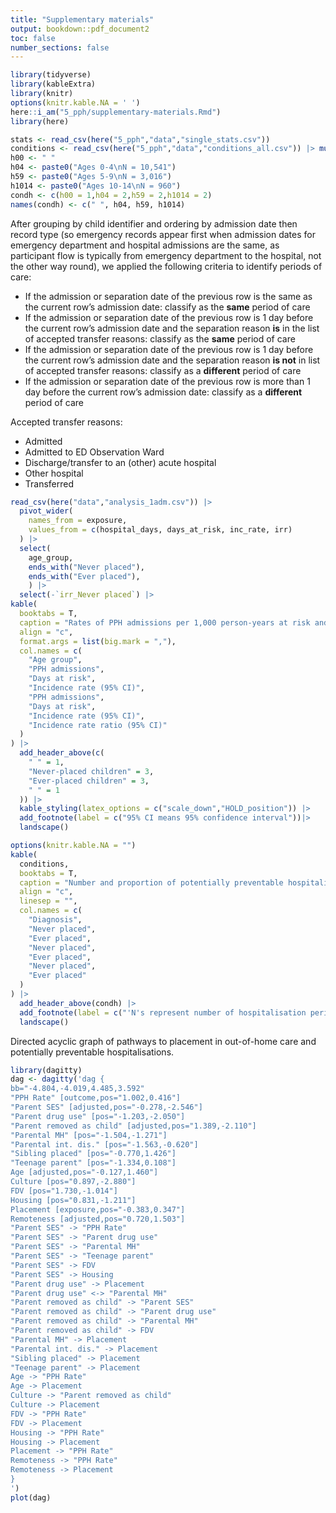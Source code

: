 ---
title: "Supplementary materials"
output: bookdown::pdf_document2
toc: false
number_sections: false
---

```{r, include=FALSE, echo = FALSE, warning= FALSE}
library(tidyverse)
library(kableExtra)
library(knitr)
options(knitr.kable.NA = ' ')
here::i_am("5_pph/supplementary-materials.Rmd")
library(here)

stats <- read_csv(here("5_pph","data","single_stats.csv"))
conditions <- read_csv(here("5_pph","data","conditions_all.csv")) |> mutate(diag = str_replace(diag,"≥"," "))
h00 <- " "
h04 <- paste0("Ages 0-4\nN = 10,541")
h59 <- paste0("Ages 5-9\nN = 3,016")
h1014 <- paste0("Ages 10-14\nN = 960")
condh <- c(h00 = 1,h04 = 2,h59 = 2,h1014 = 2)
names(condh) <- c(" ", h04, h59, h1014)
```

After grouping by child identifier and ordering by admission date then record type (so emergency records appear first when admission dates for emergency department and hospital admissions are the same, as participant flow is typically from emergency department to the hospital, not the other way round), we applied the following criteria to identify periods of care:

-	If the admission or separation date of the previous row is the same as the current row’s admission date: classify as the **same** period of care
-	If the admission or separation date of the previous row is 1 day before the current row’s admission date and the separation reason **is** in the list of accepted transfer reasons: classify as the **same** period of care
- If the admission or separation date of the previous row is 1 day before the current row’s admission date and the separation reason **is not** in list of accepted transfer reasons: classify as a **different** period of care
-	If the admission or separation date of the previous row is more than 1 day before the current row’s admission date: classify as a **different** period of care

Accepted transfer reasons:

- Admitted
- Admitted to ED Observation Ward
- Discharge/transfer to an (other) acute hospital
- Other hospital
- Transferred

\newpage

```{r pphadm, echo = FALSE, message = FALSE, warning = FALSE}
read_csv(here("data","analysis_1adm.csv")) |> 
  pivot_wider(
    names_from = exposure,
    values_from = c(hospital_days, days_at_risk, inc_rate, irr)
  ) |> 
  select(
    age_group,
    ends_with("Never placed"),
    ends_with("Ever placed"),
    ) |> 
  select(-`irr_Never placed`) |> 
kable(
  booktabs = T,
  caption = "Rates of PPH admissions per 1,000 person-years at risk and incidence rate ratios, by placement group and age, for Aboriginal children born in Western Australia between 2000 and 2013.",
  align = "c",
  format.args = list(big.mark = ","),
  col.names = c(
    "Age group",
    "PPH admissions",
    "Days at risk",
    "Incidence rate (95% CI)",
    "PPH admissions",
    "Days at risk",
    "Incidence rate (95% CI)",
    "Incidence rate ratio (95% CI)"
  )
) |>
  add_header_above(c(
    " " = 1,
    "Never-placed children" = 3,
    "Ever-placed children" = 3,
    " " = 1
  )) |> 
  kable_styling(latex_options = c("scale_down","HOLD_position")) |> 
  add_footnote(label = c("95% CI means 95% confidence interval"))|> 
  landscape()
```

\newpage

```{r, echo = FALSE}
options(knitr.kable.NA = "")
kable(
  conditions,
  booktabs = T,
  caption = "Number and proportion of potentially preventable hospitalisation diagnoses within hospitalisation periods, by 5-year age groups and placement group",
  align = "c",
  linesep = "", 
  col.names = c(
    "Diagnosis",
    "Never placed",
    "Ever placed",
    "Never placed",
    "Ever placed",
    "Never placed",
    "Ever placed"
  )
) |>
  add_header_above(condh) |>
  add_footnote(label = c("'N's represent number of hospitalisation periods for a given age group.","n.p. means not published due to small cell counts"))|> 
  landscape()
```

Directed acyclic graph of pathways to placement in out-of-home care and potentially preventable hospitalisations.

```{r, echo = F}
library(dagitty)
dag <- dagitty('dag {
bb="-4.804,-4.019,4.485,3.592"
"PPH Rate" [outcome,pos="1.002,0.416"]
"Parent SES" [adjusted,pos="-0.278,-2.546"]
"Parent drug use" [pos="-1.203,-2.050"]
"Parent removed as child" [adjusted,pos="1.389,-2.110"]
"Parental MH" [pos="-1.504,-1.271"]
"Parental int. dis." [pos="-1.563,-0.620"]
"Sibling placed" [pos="-0.770,1.426"]
"Teenage parent" [pos="-1.334,0.108"]
Age [adjusted,pos="-0.127,1.460"]
Culture [pos="0.897,-2.880"]
FDV [pos="1.730,-1.014"]
Housing [pos="0.831,-1.211"]
Placement [exposure,pos="-0.383,0.347"]
Remoteness [adjusted,pos="0.720,1.503"]
"Parent SES" -> "PPH Rate"
"Parent SES" -> "Parent drug use"
"Parent SES" -> "Parental MH"
"Parent SES" -> "Teenage parent"
"Parent SES" -> FDV
"Parent SES" -> Housing
"Parent drug use" -> Placement
"Parent drug use" <-> "Parental MH"
"Parent removed as child" -> "Parent SES"
"Parent removed as child" -> "Parent drug use"
"Parent removed as child" -> "Parental MH"
"Parent removed as child" -> FDV
"Parental MH" -> Placement
"Parental int. dis." -> Placement
"Sibling placed" -> Placement
"Teenage parent" -> Placement
Age -> "PPH Rate"
Age -> Placement
Culture -> "Parent removed as child"
Culture -> Placement
FDV -> "PPH Rate"
FDV -> Placement
Housing -> "PPH Rate"
Housing -> Placement
Placement -> "PPH Rate"
Remoteness -> "PPH Rate"
Remoteness -> Placement
}
')
plot(dag)
```